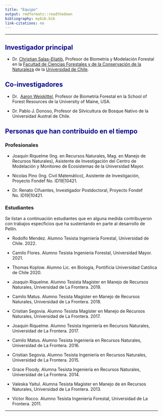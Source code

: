 ```yaml
---
title: "Equipo"
output: rmdformats::readthedown
bibliography: mybib.bib
link-citations: no
---
```


<style>H1{color:DarkBlue;}</style>
<style>H2{color:DarkBlue;}</style>
--------

## Investigador principal

+ Dr. <a href="https://eljatib.com" target="_blank">Christian Salas-Eljatib</a>, Profesor de Biometría y Modelación Forestal en la 
<a href="https://forestal.uchile.cl" target="_blank">Facultad de Ciencias Forestales y de la Conservación de la Naturaleza</a> de la <a href="https://www.uchile.cl" target="_blank">Universidad de Chile</a>.

## Co-investigadores

+   Dr. 
<a href="https://forest.umaine.edu/faculty-staff/aaron-weiskittel/" target="_blank">Aaron Weiskittel</a>, Profesor de Biometría Forestal en la School of Forest Resources de la University of Maine, USA.

+   Dr. Pablo J. Donoso, Profesor de Silvicultura de Bosque Nativo de la Universidad Austral de Chile.

## Personas que han contribuido en el tiempo 
### Profesionales
+   Joaquín Riquelme (Ing. en Recursos Naturales, Mag. en Manejo de Recursos Naturales), Asistente de Investigación del Centro de Modelación y Monitoreo de Ecosistemas de la Universidad Mayor.

+   Nicolas Pino (Ing. Civil Matemático), Asistente de Investigación, Proyecto Fondef No. ID19\|10421.

+   Dr. Renato Cifuentes, Investigador Postdoctoral, Proyecto Fondef No. ID19\|10421.

### Estudiantes
Se listan a continuación estudiantes que en alguna medida contribuyeron con
 trabajos especficios que ha sustentando en parte al desarrollo de Pellín.

-   Rodolfo Mendez. Alumno Tesista Ingeniería Forestal, Universidad de Chile. 2022.

-   Camilo Flores. Alumno Tesista Ingeniería Forestal, Universidad Mayor. 2021.

-   Thomas Koplow. Alumno Lic. en Biología, Pontificia Universidad Católica de Chile 2020.

-   Joaquín Riquelme. Alumno Tesista Magíster en Manejo de Recursos Naturales, Universidad de La Frontera. 2019.

-   Camilo Matus. Alumno Tesista Magíster en Manejo de Recursos Naturales, Universidad de La Frontera. 2018.

-   Cristian Segovia. Alumno Tesista Magíster en Manejo de Recursos Naturales, Universidad de La Frontera. 2017.

-   Joaquín Riquelme. Alumno Tesista Ingeniería en Recursos Naturales, Universidad de La Frontera. 2017.

-   Camilo Matus. Alumno Tesista Ingeniería en Recursos Naturales, Universidad de La Frontera. 2016.

-   Cristian Segovia. Alumno Tesista Ingeniería en Recursos Naturales, Universidad de La Frontera. 2015.

-   Grace Floody. Alumna Tesista Ingeniería en Recursos Naturales, Universidad de La Frontera. 2014.

-   Valeska Yaitul. Alumna Tesista Magíster en Manejo de en Recursos Naturales, Universidad de La Frontera. 2013.

-   Víctor Rocco. Alumno Tesista Ingeniería Forestal, Universidad de La Frontera. 2011.



--------
```{=html}
<!--- 

+ Dr. 
<a href="https://sites.google.com/uchile.cl/sel-forestal-uchile" target="_blank">Juan Pablo Fuentes</a>, Profesor Asociado de Ecología de Suelos, Universidad de Chile.

[Aaron Weiskittel](https://forest.umaine.edu/faculty-staff/aaron-weiskittel/)

+   Dr. [Juan Pablo Fuentes](https://sites.google.com/uchile.cl/sel-forestal-uchile), Profesor Asociado de Ecología de Suelos, Universidad de Chile.

output: html_document
**Some of my older websites**
Pellín: un simulador de crecimiento de bosques nativos
![](images/chacai01.jpg)

output: 
  html_document:
    toc: FALSE
-->
```
